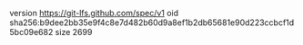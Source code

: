 version https://git-lfs.github.com/spec/v1
oid sha256:b9dee2bb35e9f4c8e7d482b60d9a8ef1b2db65681e90d223ccbcf1d5bc09e682
size 2699
